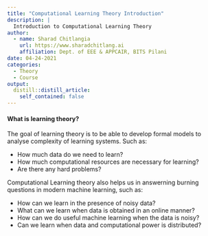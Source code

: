 ```yaml
---
title: "Computational Learning Theory Introduction"
description: |
  Introduction to Computational Learning Theory
author:
  - name: Sharad Chitlangia
    url: https://www.sharadchitlang.ai
    affiliation: Dept. of EEE & APPCAIR, BITS Pilani 
date: 04-24-2021
categories:
  - Theory
  - Course
output: 
  distill::distill_article:
    self_contained: false
---
```



#### What is learning theory?

The goal of learning theory is to be able to develop formal models to analyse complexity of learning systems.
Such as:

  * How much data do we need to learn? 
  * How much computational resources are necessary for learning?
  * Are there any hard problems?

Computational Learning theory also helps us in answerning burning questions in modern machine learning, such as:

  * How can we learn in the presence of noisy data?
  * What can we learn when data is obtained in an online manner?
  * How can we do useful machine learning when the data is noisy?
  * Can we learn when data and computational power is distributed?
